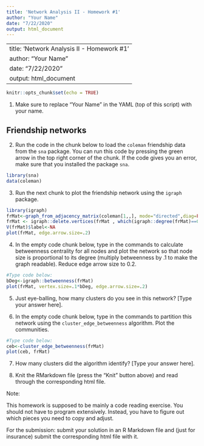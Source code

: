```yaml
---
title: 'Network Analysis II - Homework #1'
author: "Your Name"
date: "7/22/2020"
output: html_document
---
```

---
title: 'Network Analysis II - Homework #1'
author: "Your Name"
date: "7/22/2020"
output: html_document
---

```r
knitr::opts_chunk$set(echo = TRUE)
```

1. Make sure to replace "Your Name" in the YAML (top of this script) with your name.

## Friendship networks

2. Run the code in the chunk below to load the `coleman` friendship data from the `sna` package. You can run this code by pressing the green arrow in the top right corner of the chunk. If the code gives you an error, make sure that you installed the package `sna`.

```r
library(sna)
data(coleman)
```

3. Run the next chunk to plot the friendship network using the `igraph` package.

```r
library(igraph)
frMat<-graph_from_adjacency_matrix(coleman[1,,], mode="directed",diag=FALSE )
frMat <- igraph::delete.vertices(frMat , which(igraph::degree(frMat)==0))
V(frMat)$label<-NA
plot(frMat, edge.arrow.size=.2)
```

4. In the empty code chunk below, type in the commands to calculate betweenness centrality for all nodes and plot the network so that node size is proportional to its degree (multiply betweenness by .1 to make the graph readable). Reduce edge arrow size to 0.2.

```r
#Type code below:
bDeg<-igraph::betweenness(frMat)
plot(frMat, vertex.size=.1*bDeg, edge.arrow.size=.2)

```

5. Just eye-balling, how many clusters do you see in this network?  [Type your answer here].

6. In the empty code chunk below, type in the commands to partition this network using the `cluster_edge_betweenness` algorithm. Plot the communities.

```r
#Type code below:
ceb<-cluster_edge_betweenness(frMat)
plot(ceb, frMat)

```

7. How many clusters did the algorithm identify? [Type your answer here].


8. Knit the RMarkdown file (press the "Knit" button above) and read through the corresponding html file.  

Note: 

This homework is supposed to be mainly a code reading exercise. You should not have to program extensively. Instead, you have to figure out which pieces you need to copy and adjust. 


For the submission: submit your solution in an R Markdown file and (just for insurance) submit the corresponding html file with it. 
